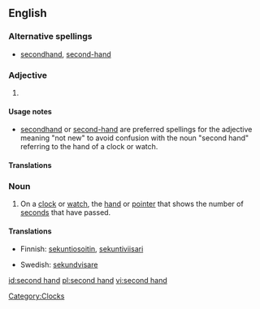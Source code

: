 {{also|secondhand}}
==English==

===Alternative spellings===
* [[secondhand]], [[second-hand]]

===Adjective===
{{en-adj|-}}

# {{alternative form of|[[secondhand]]}}

====Usage notes====
* [[secondhand]] or [[second-hand]] are preferred spellings for the adjective meaning "not new" to avoid confusion with the noun "second hand" referring to the hand of a clock or watch.

====Translations====
{{trans-see|secondhand}}

===Noun===
{{en-noun|sg=[[second]] [[hand]]}}

# On a [[clock]] or [[watch]], the [[hand]] or [[pointer]] that shows the number of [[second]]s that have passed.

====Translations====
{{trans-top|the hand or pointer that shows the number of seconds that have passed}}
* Finnish: [[sekuntiosoitin]], [[sekuntiviisari]]
{{trans-mid}}
* Swedish: [[sekundvisare]] {{c}}
{{trans-bottom}}

[[Category:Clocks]]

[[id:second hand]]
[[pl:second hand]]
[[vi:second hand]]